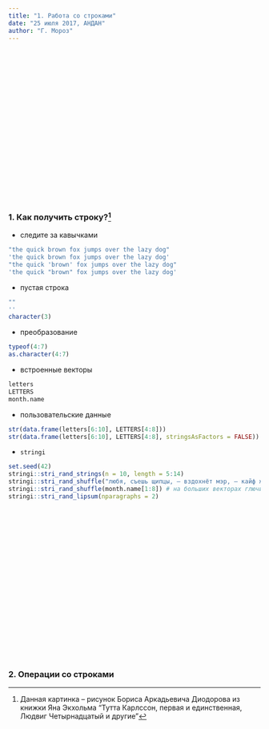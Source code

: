```yaml
---
title: "1. Работа со строками"
date: "25 июля 2017, АНДАН"
author: "Г. Мороз"
---
```


<style>
.parallax {
    /* The image used */
    background-image: url("1_strings.jpg");

    /* Set a specific height */
    min-height: 300px; 

    /* Create the parallax scrolling effect */
    background-attachment: fixed;
    background-position: center;
    background-repeat: no-repeat;
    background-size: auto;
}
</style>

<div class="parallax"></div>


### 1. Как получить строку?[^1]
[^1]: Данная картинка -- рисунок Бориса Аркадьевича Диодорова  из книжки Яна Экхольма "Тутта Карлссон, первая и единственная, Людвиг Четырнадцатый и другие"

* следите за кавычками
```r
"the quick brown fox jumps over the lazy dog"
'the quick brown fox jumps over the lazy dog'
"the quick 'brown' fox jumps over the lazy dog"
'the quick "brown" fox jumps over the lazy dog'
```
* пустая строка
```r
""
''
character(3)
```
* преобразование
```r
typeof(4:7)
as.character(4:7)
```
* встроенные векторы
```r
letters
LETTERS
month.name
```
* пользовательские данные
```r
str(data.frame(letters[6:10], LETTERS[4:8]))
str(data.frame(letters[6:10], LETTERS[4:8], stringsAsFactors = FALSE))
```
* `stringi`
```r
set.seed(42)
stringi::stri_rand_strings(n = 10, length = 5:14)
stringi::stri_rand_shuffle("любя, съешь щипцы, — вздохнёт мэр, — кайф жгуч")
stringi::stri_rand_shuffle(month.name[1:8]) # на больших векторах глючит
stringi::stri_rand_lipsum(nparagraphs = 2)
```

<div class="parallax"></div>


### 2. Операции со строками
